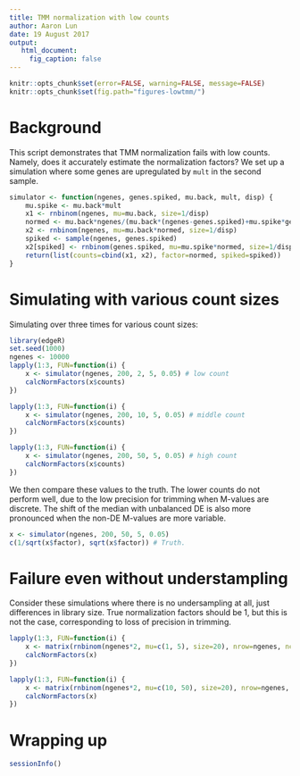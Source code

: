 ```yaml
---
title: TMM normalization with low counts
author: Aaron Lun
date: 19 August 2017
output: 
   html_document:
     fig_caption: false
---
```


```r
knitr::opts_chunk$set(error=FALSE, warning=FALSE, message=FALSE)
knitr::opts_chunk$set(fig.path="figures-lowtmm/")
```

# Background 

This script demonstrates that TMM normalization fails with low counts.
Namely, does it accurately estimate the normalization factors?
We set up a simulation where some genes are upregulated by `mult` in the second sample.

```r
simulator <- function(ngenes, genes.spiked, mu.back, mult, disp) {
    mu.spike <- mu.back*mult
    x1 <- rnbinom(ngenes, mu=mu.back, size=1/disp)
    normed <- mu.back*ngenes/(mu.back*(ngenes-genes.spiked)+mu.spike*genes.spiked)
    x2 <- rnbinom(ngenes, mu=mu.back*normed, size=1/disp)
    spiked <- sample(ngenes, genes.spiked)
    x2[spiked] <- rnbinom(genes.spiked, mu=mu.spike*normed, size=1/disp)
    return(list(counts=cbind(x1, x2), factor=normed, spiked=spiked))
}
```

# Simulating with various count sizes

Simulating over three times for various count sizes:

```r
library(edgeR)
set.seed(1000)
ngenes <- 10000
lapply(1:3, FUN=function(i) {
    x <- simulator(ngenes, 200, 2, 5, 0.05) # low count
    calcNormFactors(x$counts)
})

lapply(1:3, FUN=function(i) {
    x <- simulator(ngenes, 200, 10, 5, 0.05) # middle count
    calcNormFactors(x$counts)
})

lapply(1:3, FUN=function(i) {
    x <- simulator(ngenes, 200, 50, 5, 0.05) # high count
    calcNormFactors(x$counts)
})
```

We then compare these values to the truth.
The lower counts do not perform well, due to the low precision for trimming when M-values are discrete.
The shift of the median with unbalanced DE is also more pronounced when the non-DE M-values are more variable.

```r
x <- simulator(ngenes, 200, 50, 5, 0.05) 
c(1/sqrt(x$factor), sqrt(x$factor)) # Truth.
```

# Failure even without understampling

Consider these simulations where there is no undersampling at all, just differences in library size.
True normalization factors should be 1, but this is not the case, corresponding to loss of precision in trimming.

```r
lapply(1:3, FUN=function(i) {
    x <- matrix(rnbinom(ngenes*2, mu=c(1, 5), size=20), nrow=ngenes, ncol=2, byrow=TRUE)
    calcNormFactors(x)
})

lapply(1:3, FUN=function(i) {
    x <- matrix(rnbinom(ngenes*2, mu=c(10, 50), size=20), nrow=ngenes, ncol=2, byrow=TRUE)
    calcNormFactors(x)
})
```

# Wrapping up

```r
sessionInfo()
```

